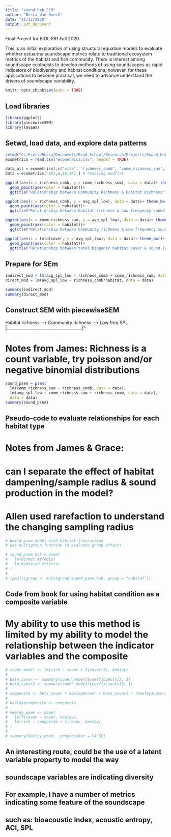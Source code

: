 ```yaml
---
title: "sound_hab_SEM"
author: "Becca Van Hoeck"
date: "11/12/2020"
output: pdf_document
---
```


Final Project for BIOL 891 Fall 2020

This is an initial exploration of using structural equation models to evaluate whether estuarine soundscape metrics relate to traditional ecosystem metrics of the habitat and fish community. There is interest among soundscape ecologists to develop methods of using soundscapes as rapid indicators of biodiversity and habitat conditions; however, for these applications to become practical, we need to advance understand the drivers of soundscape variability. 

```r
knitr::opts_chunk$set(echo = TRUE)
```

## Load libraries

```r
library(ggplot2)
library(piecewiseSEM)
library(lavaan)

```

## Setwd, load data, and explore data patterns

```r
setwd("C:/Users/Becca/Documents/Grad_School/Research/Projects/Sound_Habitat/data")
ecometrics = read.csv("ecometrics.csv", header = TRUE)

data_all = ecometrics[,c("site", "richness_comb", "comm_richness_sum", "avg_spl_low")]
data = ecometrics[-c(2,6,10,14),] # removing mudflat

ggplot(aes(x = richness_comb, y = comm_richness_sum), data = data)+ theme_bw()+
  geom_point(aes(color = habitat))+
  ggtitle("Relationship between Community Richness & Habitat Richness")

ggplot(aes(x = richness_comb, y = avg_spl_low), data = data)+ theme_bw()+
  geom_point(aes(color = habitat))+
  ggtitle("Relationship between habitat richness & Low frequency sound level")

ggplot(aes(x = comm_richness_sum, y = avg_spl_low), data = data)+ theme_bw()+
  geom_point(aes(color = habitat))+
  ggtitle("Relationship between Community richness & Low frequency sound level")

ggplot(aes(x = totalcover, y = avg_spl_low), data = data)+ theme_bw()+
  geom_point(aes(color = habitat))+
  ggtitle("Relationship between total biogenic habitat cover & sound level")


```

## Prepare for SEm

```r

indirect_mod = lm(avg_spl_low ~ richness_comb + comm_richness_sum, data = data)
direct_mod = lm(avg_spl_low ~ richness_comb*habitat, data = data)

summary(indirect_mod)
summary(direct_mod)

```

## Construct SEM with piecewiseSEM

Habitat richness ---> Community richness ---> Low freq SPL
          |_____________________________________|^

# Notes from James: Richness is a count variable, try poisson and/or negative binomial distributions
   
```r
sound_psem = psem(
  lm(comm_richness_sum ~ richness_comb, data = data), 
  lm(avg_spl_low ~ comm_richness_sum + richness_comb, data = data),
  data = data)
summary(sound_psem)

```

## Pseudo-code to evaluate relationships for each habitat type

# Notes from James & Grace: 
# can I separate the effect of habitat dampening/sample radius & sound production in the model?
# Allen used rarefaction to understand the changing sampling radius

```r
# build psem model with habitat interaction
# use multigroup function to evaluate group effects

# sound_psem_hab = psem(
#   lm(direct effects)
#   lm(mediated effects)
# )
# 
# (pmultigroup <- multigroup(sound_psem_hab, group = "habitat"))

```

## Code from book for using habitat condition as a composite variable

# My ability to use this method is limited by my ability to model the relationship between the indicator variables and the composite

```r

# cover_model <- lm(rich ~ cover + I(cover^2), keeley)
# 
# beta_cover <- summary(cover_model)$coefficients[2, 1]
# beta_cover2 <- summary(cover_model)$coefficients[3, 1]
# 
# composite <- beta_cover * keeley$cover + beta_cover2 * (keeley$cover)^2
# 
# keeley$composite <- composite
# 
# keeley_psem <- psem(
#   lm(firesev ~ cover, keeley),
#   lm(rich ~ composite + firesev, keeley)
# )
# 
# summary(keeley_psem, .progressBar = FALSE)

```

## An interesting route, could be the use of a latent variable property to model the way
## soundscape variables are indicating diversity
## For example, I have a number of metrics indicating some feature of the soundscape
## such as: bioacoustic index, acoustic entropy, ACI, SPL

